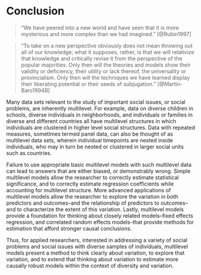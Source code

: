 # Conclusion

> "We have peered into a new world and have seen that it is more mysterious and more complex than we had imagined." [@Rubin1997]

> "To take on a new perspective obviously does not mean throwing out all of our knowledge; what it supposes, rather, is that we will relativize that knowledge and critically revise it from the perspective of the popular majorities. Only then will the theories and models show their validity or deficiency, their utility or lack thereof, the universality or provincialism. Only then will the techniques we have learned display their liberating potential or their seeds of subjugation." [@Martin-Baro1994B] \index{universalism}

Many data sets relevant to the study of important social issues, or social problems, are inherently multilevel. For example, data on diverse children in schools, diverse individuals in neighborhoods, and individuals or families in diverse and different countries all have multilevel structures in which individuals are clustered in higher level social structures. Data with repeated measures, sometimes termed panel data, can also be thought of as multilevel data sets, wherein individual timepoints are nested inside individuals, who may in turn be nested or clustered in larger social units such as countries. 

Failure to use appropriate basic multilevel models with such multilevel data can lead to answers that are either biased, or demonstrably wrong. Simple multilevel models allow the researcher to correctly estimate statistical significance, and to correctly estimate regression coefficients while accounting for multilevel structure. More advanced applications of multilevel models allow the researcher to explore the variation in both predictors and outcomes--and the relationship of predictors to outcomes--and to characterize the extent of this variation. Lastly, multilevel models provide a foundation for thinking about closely related models--fixed effects regression, and correlated random effects models--that provide methods for estimation that afford stronger causal conclusions. 

Thus, for applied researchers, interested in addressing a variety of social problems and social issues with diverse samples of individuals, multilevel models present a method to think clearly about variation, to explore that variation, and to extend that thinking about variation to estimate more causally robust models within the context of diversity and variation.  \index{variation and diversity}
